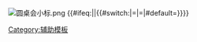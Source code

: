 {{Top icon|image=水晶样式圆桌会旗.png|size=25px|alt=這名用戶是圓桌會成員。|description=這名用戶是圓桌會成員。|link=WP:圓桌會}}
[[File:圆桌会小标.png|right|link=Cat:圓桌會成員]]
{{#ifeq:{{{nocat|}}}||{{#switch:{{NAMESPACE}}|{{ns:2}}=[[Category:圓桌會成員|{{BASEPAGENAME}}]]|{{ns:10}}=[[Category:圓桌會成員| ]]|#default=}}}}<noinclude>[[Category:辅助模板]][[Category:圓桌會模板| ]]</noinclude>